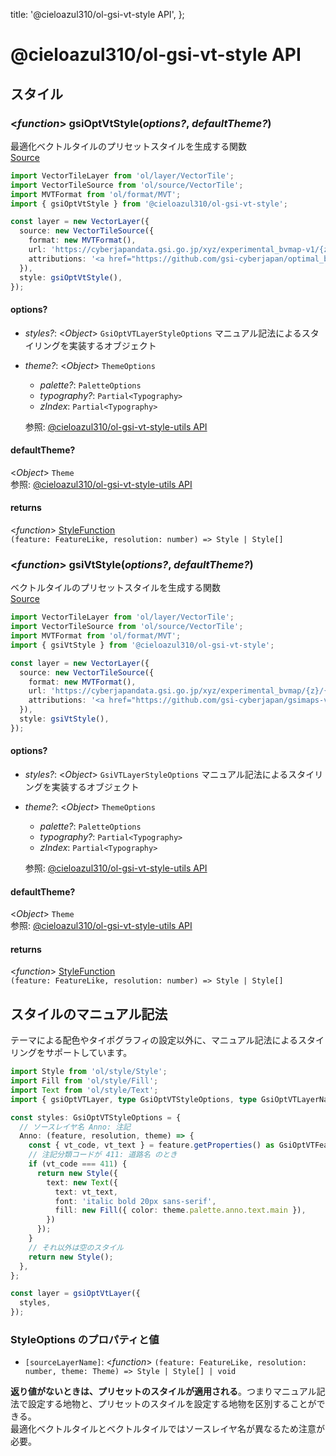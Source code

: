 
  title: '@cieloazul310/ol-gsi-vt-style API',
};

# @cieloazul310/ol-gsi-vt-style API

## スタイル

### <*function*> gsiOptVtStyle(*options?*, *defaultTheme?*)

最適化ベクトルタイルのプリセットスタイルを生成する関数  
[Source](https://github.com/cieloazul310/ol-gsi-vt/blob/main/packages/ol-gsi-vt-style/src/opt-vt/index.ts)

```ts
import VectorTileLayer from 'ol/layer/VectorTile';
import VectorTileSource from 'ol/source/VectorTile';
import MVTFormat from 'ol/format/MVT';
import { gsiOptVtStyle } from '@cieloazul310/ol-gsi-vt-style';

const layer = new VectorLayer({
  source: new VectorTileSource({
    format: new MVTFormat(),
    url: 'https://cyberjapandata.gsi.go.jp/xyz/experimental_bvmap-v1/{z}/{x}/{y}.pbf',
    attributions: '<a href="https://github.com/gsi-cyberjapan/optimal_bvmap" target="_blank" rel=”noopener noreferrer”>国土地理院最適化ベクトルタイル</a>',
  }),
  style: gsiOptVtStyle(),
});
```

#### options?

- *styles?*: <*Object*> `GsiOptVTLayerStyleOptions`
  マニュアル記法によるスタイリングを実装するオブジェクト
- *theme?*: <*Object*> `ThemeOptions`
  - *palette?*: `PaletteOptions`
  - *typography?*: `Partial<Typography>`
  - *zIndex*: `Partial<Typography>`
  
  参照: [@cieloazul310/ol-gsi-vt-style-utils API]

#### defaultTheme?

<*Object*> `Theme`  
参照: [@cieloazul310/ol-gsi-vt-style-utils API]

#### returns

<*function*> [StyleFunction]  
`(feature: FeatureLike, resolution: number) => Style | Style[]`

### <*function*> gsiVtStyle(*options?*, *defaultTheme?*)

ベクトルタイルのプリセットスタイルを生成する関数  
[Source](https://github.com/cieloazul310/ol-gsi-vt/blob/main/packages/ol-gsi-vt-style/src/vt/index.ts)

```ts
import VectorTileLayer from 'ol/layer/VectorTile';
import VectorTileSource from 'ol/source/VectorTile';
import MVTFormat from 'ol/format/MVT';
import { gsiVtStyle } from '@cieloazul310/ol-gsi-vt-style';

const layer = new VectorLayer({
  source: new VectorTileSource({
    format: new MVTFormat(),
    url: 'https://cyberjapandata.gsi.go.jp/xyz/experimental_bvmap/{z}/{x}/{y}.pbf',
    attributions: '<a href="https://github.com/gsi-cyberjapan/gsimaps-vector-experiment" target="_blank" rel=”noopener noreferrer”>国土地理院ベクトルタイル提供実験</a>',
  }),
  style: gsiVtStyle(),
});
```

#### options?

- *styles?*: <*Object*> `GsiVTLayerStyleOptions`
  マニュアル記法によるスタイリングを実装するオブジェクト
- *theme?*: <*Object*> `ThemeOptions`
  - *palette?*: `PaletteOptions`
  - *typography?*: `Partial<Typography>`
  - *zIndex*: `Partial<Typography>`
  
  参照: [@cieloazul310/ol-gsi-vt-style-utils API]

#### defaultTheme?

<*Object*> `Theme`  
参照: [@cieloazul310/ol-gsi-vt-style-utils API]

#### returns

<*function*> [StyleFunction]  
`(feature: FeatureLike, resolution: number) => Style | Style[]`

## スタイルのマニュアル記法

テーマによる配色やタイポグラフィの設定以外に、マニュアル記法によるスタイリングをサポートしています。

```ts
import Style from 'ol/style/Style';
import Fill from 'ol/style/Fill';
import Text from 'ol/style/Text';
import { gsiOptVTLayer, type GsiOptVTStyleOptions, type GsiOptVTLayerName } from '@cieloazul310/ol-gsi-vt';

const styles: GsiOptVTStyleOptions = {
  // ソースレイヤ名 Anno: 注記
  Anno: (feature, resolution, theme) => {
    const { vt_code, vt_text } = feature.getProperties() as GsiOptVTFeatureProperties;
    // 注記分類コードが 411: 道路名 のとき
    if (vt_code === 411) {
      return new Style({
        text: new Text({
          text: vt_text,
          font: 'italic bold 20px sans-serif',
          fill: new Fill({ color: theme.palette.anno.text.main }),
        })
      });
    }
    // それ以外は空のスタイル
    return new Style();
  },
};

const layer = gsiOptVtLayer({
  styles,
});
```

### StyleOptions のプロパティと値

- `[sourceLayerName]`: <*function*> `(feature: FeatureLike, resolution: number, theme: Theme) => Style | Style[] | void`

**返り値がないときは、プリセットのスタイルが適用される**。つまりマニュアル記法で設定する地物と、プリセットのスタイルを設定する地物を区別することができる。  
最適化ベクトルタイルとベクトルタイルではソースレイヤ名が異なるため注意が必要。

[StyleFunction]: https://openlayers.org/en/latest/apidoc/module-ol_style_Style.html#~StyleFunction "ol/style/Style"
[@cieloazul310/ol-gsi-vt API]: /api-doc/ol-gsi-vt
[@cieloazul310/ol-gsi-vt-style API]: /api-doc/ol-gsi-vt-style
[@cieloazul310/ol-gsi-vt-style-utils API]: /api-doc/ol-gsi-vt-style-utils

